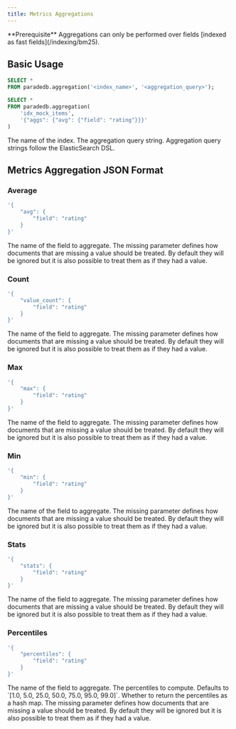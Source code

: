 ```yaml
---
title: Metrics Aggregations
---
```


<Info>
  **Prerequisite** Aggregations can only be performed over fields [indexed as
  fast fields](/indexing/bm25).
</Info>

## Basic Usage

```sql
SELECT *
FROM paradedb.aggregation('<index_name>', '<aggregation_query>');
```

<Accordion title="Example Usage">

```sql
SELECT *
FROM paradedb.aggregation(
    'idx_mock_items',
    '{"aggs": {"avg": {"field": "rating"}}}'
)
```

</Accordion>

<ParamField body="index_name">The name of the index.</ParamField>
<ParamField body="aggregation_query">
  The aggregation query string. Aggregation query strings follow the
  ElasticSearch DSL.
</ParamField>

## Metrics Aggregation JSON Format

### Average

```sql
'{
    "avg": {
        "field": "rating"
    }
}'
```

<Expandable title="Config Options">
  <ParamField body="field" required type="string">
    The name of the field to aggregate.
  </ParamField>
  <ParamField body="missing" type="int">
    The missing parameter defines how documents that are missing a value should
    be treated. By default they will be ignored but it is also possible to treat
    them as if they had a value.
  </ParamField>
</Expandable>

### Count

```sql
'{
    "value_count": {
        "field": "rating"
    }
}'
```

<Expandable title="Config Options">
  <ParamField body="field" required type="string">
    The name of the field to aggregate.
  </ParamField>
  <ParamField body="missing" type="int">
    The missing parameter defines how documents that are missing a value should
    be treated. By default they will be ignored but it is also possible to treat
    them as if they had a value.
  </ParamField>
</Expandable>

### Max

```sql
'{
    "max": {
        "field": "rating"
    }
}'
```

<Expandable title="Config Options">
  <ParamField body="field" required type="string">
    The name of the field to aggregate.
  </ParamField>
  <ParamField body="missing" type="int">
    The missing parameter defines how documents that are missing a value should
    be treated. By default they will be ignored but it is also possible to treat
    them as if they had a value.
  </ParamField>
</Expandable>

### Min

```sql
'{
    "min": {
        "field": "rating"
    }
}'
```

<Expandable title="Config Options">
  <ParamField body="field" required type="string">
    The name of the field to aggregate.
  </ParamField>
  <ParamField body="missing" type="int">
    The missing parameter defines how documents that are missing a value should
    be treated. By default they will be ignored but it is also possible to treat
    them as if they had a value.
  </ParamField>
</Expandable>

### Stats

```sql
'{
    "stats": {
        "field": "rating"
    }
}'
```

<Expandable title="Config Options">
  <ParamField body="field" required type="string">
    The name of the field to aggregate.
  </ParamField>
  <ParamField body="missing" type="int">
    The missing parameter defines how documents that are missing a value should
    be treated. By default they will be ignored but it is also possible to treat
    them as if they had a value.
  </ParamField>
</Expandable>

### Percentiles

```sql
'{
    "percentiles": {
        "field": "rating"
    }
}'
```

<Expandable title="Config Options">
  <ParamField body="field" required type="string">
    The name of the field to aggregate.
  </ParamField>
  <ParamField body="percents" type="int[]">
    The percentiles to compute. Defaults to `[1.0, 5.0, 25.0, 50.0, 75.0, 95.0,
    99.0]`.
  </ParamField>
  <ParamField body="keyed" type="bool">
    Whether to return the percentiles as a hash map.
  </ParamField>
  <ParamField body="missing" type="int">
    The missing parameter defines how documents that are missing a value should
    be treated. By default they will be ignored but it is also possible to treat
    them as if they had a value.
  </ParamField>
</Expandable>
